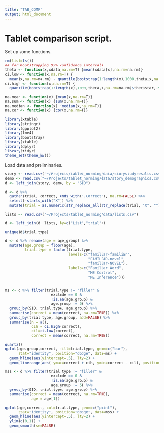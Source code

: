 ```yaml
---
title: "TAB_COMP"
output: html_document
---
```

  
Tablet comparison script. 
====

Set up some functions. 

```r
rm(list=ls())
## for bootstrapping 95% confidence intervals
theta <- function(x,xdata,na.rm=T) {mean(xdata[x],na.rm=na.rm)}
ci.low <- function(x,na.rm=T) {
  mean(x,na.rm=na.rm) - quantile(bootstrap(1:length(x),1000,theta,x,na.rm=na.rm)$thetastar,.025,na.rm=na.rm)}
ci.high <- function(x,na.rm=T) {
  quantile(bootstrap(1:length(x),1000,theta,x,na.rm=na.rm)$thetastar,.975,na.rm=na.rm) - mean(x,na.rm=na.rm)}

na.mean <- function(x) {mean(x,na.rm=T)}
na.sum <- function(x) {sum(x,na.rm=T)}
na.median <- function(x) {median(x,na.rm=T)}
na.cor <- function(x) {cor(x,na.rm=T)}

library(xtable)
library(stringr)
library(ggplot2)
library(lme4)
library(bootstrap)
library(xtable)
library(dplyr)
library(tidyr)
theme_set(theme_bw())
```

Load data and preliminaries.

```r
story <- read.csv("~/Projects/tablet_norming/data/storystudyresults.csv")
demo <- read.csv("~/Projects/tablet_norming/data/story_demographics.csv")
d <- left_join(story, demo, by = "SID")

d <- d %>% 
  gather(trial, correct, ends_with(".Correct"), na.rm=FALSE) %>%
  select(-starts_with("X")) %>%
  mutate(trial = as.numeric(str_replace_all(str_replace(trial, "X", ""), ".Correct", "")))

lists <- read.csv("~/Projects/tablet_norming/data/lists.csv")

d <- left_join(d, lists, by=c("List","trial"))
```

```r
unique(d$trial.type)

d <- d %>% rename(age = age_group) %>%
  mutate(age.group = floor(age), 
         trial.type = factor(trial.type, 
                             levels=c("familiar-familiar",
                                      "FAMILIAR-novel",
                                      "familiar-NOVEL"),
                             labels=c("Familiar Word",
                                      "ME Control",
                                      "ME Inference")))


ms <- d %>% filter(trial.type != "filler" & 
                     exclude == 0 &
                     !is.na(age.group) & 
                     age.group != 5) %>%
  group_by(SID, trial.type, age.group) %>%
  summarise(correct = mean(correct, na.rm=TRUE)) %>%
  group_by(trial.type, age.group, add=FALSE) %>%
  summarise(n = n(),
            cih = ci.high(correct),
            cil=ci.low(correct),
            correct = mean(correct, na.rm=TRUE))

quartz()
qplot(age.group,correct, fill=trial.type, geom=c("bar"), 
      stat="identity", position="dodge", data=ms) + 
  geom_hline(aes(yintercept=.5), lty=2) + 
  geom_linerange(aes( ymax=correct + cih, ymin=correct - cil), position=position_dodge(width=.9)) 
```

```r
mss <- d %>% filter(trial.type != "filler" & 
                     exclude == 0 &
                     !is.na(age.group) & 
                     age.group != 5) %>%
  group_by(SID, trial.type, age.group) %>%
  summarise(correct = mean(correct, na.rm=TRUE), 
            age = age[1]) 

qplot(age,correct, col=trial.type, geom=c("point"), 
      stat="identity", position="dodge", data=mss) + 
  geom_hline(aes(yintercept=.5), lty=2) + 
  ylim(c(0,1)) + 
  geom_smooth(se=FALSE)

```